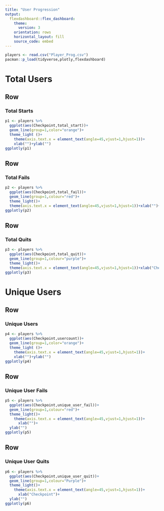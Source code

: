 ```yaml
---
title: "User Progression"
output: 
  flexdashboard::flex_dashboard:
    theme:
      version: 3
    orientation: rows
    horizontal_layout: fill
    source_code: embed
---
```


```r
players <- read.csv("Player_Prog.csv")
pacman::p_load(tidyverse,plotly,flexdashboard)
```

Total Users
=======================================================================

Row
-----------------------------------------------------------------------

### Total Starts
```r
p1 <- players %>% 
  ggplot(aes(Checkpoint,total_start))+
  geom_line(group=1,color="orange")+
  theme_light ()+
    theme(axis.text.x = element_text(angle=45,vjust=1,hjust=1))+
    xlab("")+ylab("")
ggplotly(p1)
```

Row
-----------------------------------------------------------------------

### Total Fails 
```r
p2 <- players %>% 
  ggplot(aes(Checkpoint,total_fail))+
  geom_line(group=1,colour="red")+
  theme_light()+
  theme(axis.text.x = element_text(angle=45,vjust=1,hjust=1))+xlab("")+ylab("")
ggplotly(p2)
```

Row
-----------------------------------------------------------------------

### Total Quits
```r
p3 <- players %>% 
  ggplot(aes(Checkpoint,total_quit))+
  geom_line(group=1,colour="purple")+
  theme_light()+
  theme(axis.text.x = element_text(angle=45,vjust=1,hjust=1))+xlab("Checkpoint")+ylab("")
ggplotly(p3)
```

Unique Users
=======================================================================

Row
-----------------------------------------------------------------------

### Unique Users
```r
p4 <- players %>% 
  ggplot(aes(Checkpoint,usercount))+
  geom_line(group=1,color="orange")+
  theme_light ()+
    theme(axis.text.x = element_text(angle=45,vjust=1,hjust=1))+
    xlab("")+ylab("")
ggplotly(p4)
```

Row
-----------------------------------------------------------------------

### Unique User Fails
```r
p5 <- players %>% 
  ggplot(aes(Checkpoint,unique_user_fail))+
  geom_line(group=1,colour="red")+
  theme_light()+
    theme(axis.text.x = element_text(angle=45,vjust=1,hjust=1))+
      xlab("")+
  ylab("")
ggplotly(p5)
```

Row
-----------------------------------------------------------------------

### Unique User Quits
```r
p6 <- players %>% 
  ggplot(aes(Checkpoint,unique_user_quit))+
  geom_line(group=1,colour="Purple")+
  theme_light()+
    theme(axis.text.x = element_text(angle=45,vjust=1,hjust=1))+
      xlab("Checkpoint")+
  ylab("")
ggplotly(p6)
```

